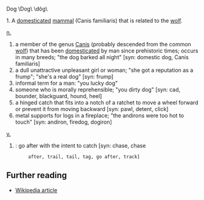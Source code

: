 Dog \Dog\ \dôg\

1. A [[domesticated]] [[mammal]] (Canis familiaris) that is related to the [[wolf]].

[[noun|n.]]
# a member of the genus [[Canis]] (probably descended from the common [[wolf]]) that has been [[domesticated]] by man since prehistoric times; occurs in many breeds; "the dog barked all night" [syn: domestic dog, Canis familiaris]
# a dull unattractive unpleasant girl or woman; "she got a reputation as a frump"; "she's a real dog" [syn: frump]
# informal term for a man: "you lucky dog"
# someone who is morally reprehensible; "you dirty dog" [syn: cad, bounder, blackguard, hound, heel]
# a hinged catch that fits into a notch of a ratchet to move a wheel forward or prevent it from moving backward [syn: pawl, detent, click]
# metal supports for logs in a fireplace; "the andirons were too hot to touch" [syn: andiron, firedog, dogiron]

[[verb|v.]]
# : go after with the intent to catch [syn: chase, chase
         after, trail, tail, tag, go after, track]

== Further reading ==
*[[en:Dog|Wikipedia article]]
